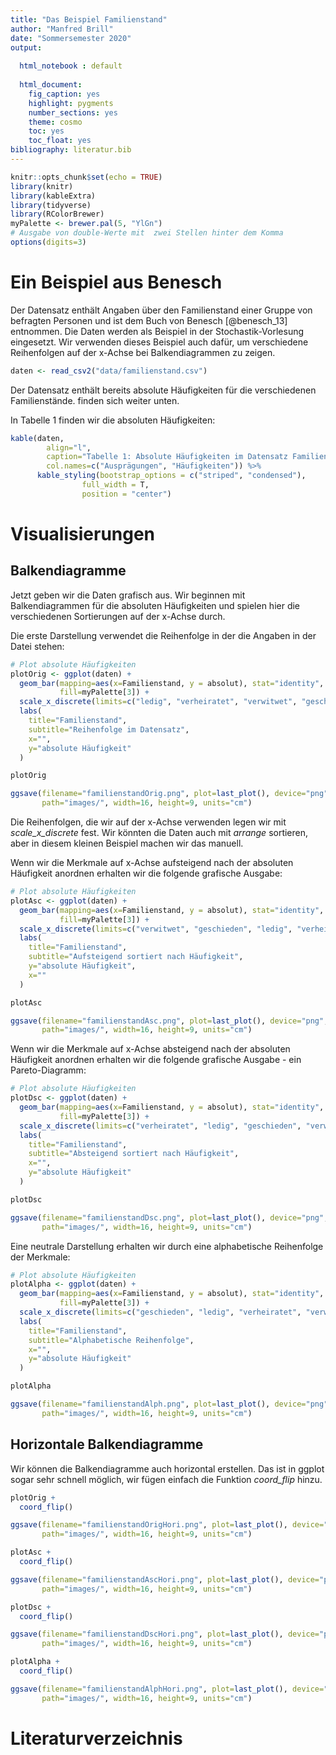 ```yaml
---
title: "Das Beispiel Familienstand"
author: "Manfred Brill"
date: "Sommersemester 2020"
output: 
  
  html_notebook : default  
    
  html_document: 
    fig_caption: yes
    highlight: pygments
    number_sections: yes
    theme: cosmo
    toc: yes
    toc_float: yes
bibliography: literatur.bib    
---
```


```r
knitr::opts_chunk$set(echo = TRUE)
library(knitr)
library(kableExtra)
library(tidyverse)
library(RColorBrewer)
myPalette <- brewer.pal(5, "YlGn")
# Ausgabe von double-Werte mit  zwei Stellen hinter dem Komma
options(digits=3)
```

# Ein Beispiel aus Benesch
Der Datensatz enthält Angaben über den Familienstand einer Gruppe von befragten Personen und ist dem Buch
von Benesch [@benesch_13] entnommen. Die Daten werden als Beispiel in der Stochastik-Vorlesung
eingesetzt. Wir verwenden dieses Beispiel auch dafür, um verschiedene Reihenfolgen
auf der x-Achse bei Balkendiagrammen zu zeigen.

```r
daten <- read_csv2("data/familienstand.csv")
```

Der Datensatz enthält bereits absolute Häufigkeiten für die verschiedenen Familienstände.
finden sich weiter unten.

In Tabelle 1 finden wir die absoluten Häufigkeiten:
```r
kable(daten,
        align="l",
        caption="Tabelle 1: Absolute Häufigkeiten im Datensatz Familienstand",
        col.names=c("Ausprägungen", "Häufigkeiten")) %>%
      kable_styling(bootstrap_options = c("striped", "condensed"), 
                full_width = T, 
                position = "center")
```


# Visualisierungen

## Balkendiagramme
Jetzt geben wir die Daten grafisch aus. Wir beginnen mit Balkendiagrammen
für die absoluten Häufigkeiten und spielen hier die verschiedenen Sortierungen
auf der x-Achse durch.

Die erste Darstellung verwendet die Reihenfolge in der die Angaben in der 
Datei stehen:
```r
# Plot absolute Häufigkeiten
plotOrig <- ggplot(daten) + 
  geom_bar(mapping=aes(x=Familienstand, y = absolut), stat="identity",
           fill=myPalette[3]) +
  scale_x_discrete(limits=c("ledig", "verheiratet", "verwitwet", "geschieden")) +  
  labs(
    title="Familienstand", 
    subtitle="Reihenfolge im Datensatz",
    x="",
    y="absolute Häufigkeit"
  ) 

plotOrig

ggsave(filename="familienstandOrig.png", plot=last_plot(), device="png",
       path="images/", width=16, height=9, units="cm")
```

Die Reihenfolgen, die wir auf der x-Achse verwenden legen wir mit 
*scale_x_discrete* fest. Wir könnten die Daten auch mit *arrange* sortieren,
aber in diesem kleinen Beispiel machen wir das manuell.

Wenn wir die Merkmale auf x-Achse aufsteigend nach der absoluten Häufigkeit anordnen
erhalten wir die folgende grafische Ausgabe:
```r
# Plot absolute Häufigkeiten
plotAsc <- ggplot(daten) + 
  geom_bar(mapping=aes(x=Familienstand, y = absolut), stat="identity",
           fill=myPalette[3]) +
  scale_x_discrete(limits=c("verwitwet", "geschieden", "ledig", "verheiratet")) +  
  labs(
    title="Familienstand", 
    subtitle="Aufsteigend sortiert nach Häufigkeit",
    y="absolute Häufigkeit",
    x=""
  ) 

plotAsc

ggsave(filename="familienstandAsc.png", plot=last_plot(), device="png",
       path="images/", width=16, height=9, units="cm")
```

Wenn wir die Merkmale auf x-Achse absteigend nach der absoluten Häufigkeit anordnen
erhalten wir die folgende grafische Ausgabe - ein Pareto-Diagramm:
```r
# Plot absolute Häufigkeiten
plotDsc <- ggplot(daten) + 
  geom_bar(mapping=aes(x=Familienstand, y = absolut), stat="identity",
           fill=myPalette[3]) +
  scale_x_discrete(limits=c("verheiratet", "ledig", "geschieden", "verwitwet")) +  
  labs(
    title="Familienstand", 
    subtitle="Absteigend sortiert nach Häufigkeit",
    x="",
    y="absolute Häufigkeit"
  ) 

plotDsc

ggsave(filename="familienstandDsc.png", plot=last_plot(), device="png",
       path="images/", width=16, height=9, units="cm")
```

Eine neutrale Darstellung erhalten wir durch eine alphabetische Reihenfolge
der Merkmale:
```r
# Plot absolute Häufigkeiten
plotAlpha <- ggplot(daten) + 
  geom_bar(mapping=aes(x=Familienstand, y = absolut), stat="identity",
           fill=myPalette[3]) +
  scale_x_discrete(limits=c("geschieden", "ledig", "verheiratet", "verwitwet")) +  
  labs(
    title="Familienstand", 
    subtitle="Alphabetische Reihenfolge",
    x="",
    y="absolute Häufigkeit"
  ) 

plotAlpha

ggsave(filename="familienstandAlph.png", plot=last_plot(), device="png",
       path="images/", width=16, height=9, units="cm")
```

## Horizontale Balkendiagramme
Wir können die Balkendiagramme auch horizontal erstellen. Das ist in ggplot
sogar sehr schnell möglich, wir fügen einfach die Funktion *coord_flip*
hinzu.


```r
plotOrig + 
  coord_flip()

ggsave(filename="familienstandOrigHori.png", plot=last_plot(), device="png",
       path="images/", width=16, height=9, units="cm")

plotAsc + 
  coord_flip()

ggsave(filename="familienstandAscHori.png", plot=last_plot(), device="png",
       path="images/", width=16, height=9, units="cm")

plotDsc + 
  coord_flip()

ggsave(filename="familienstandDscHori.png", plot=last_plot(), device="png",
       path="images/", width=16, height=9, units="cm")

plotAlpha +
  coord_flip()

ggsave(filename="familienstandAlphHori.png", plot=last_plot(), device="png",
       path="images/", width=16, height=9, units="cm")
```

# Literaturverzeichnis



